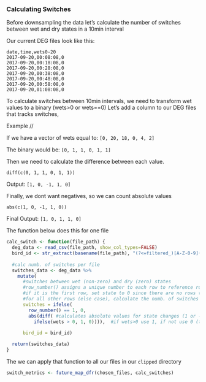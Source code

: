 
### Calculating Switches

Before downsampling the data let's calculate the number of switches between wet and dry states in a 10min interval

Our current DEG files look like this:

```
date,time,wets0-20
2017-09-20,00:08:08,0
2017-09-20,00:18:08,0
2017-09-20,00:28:08,0
2017-09-20,00:38:08,0
2017-09-20,00:48:08,0
2017-09-20,00:58:08,0
2017-09-20,01:08:08,0
```


To calculate switches between 10min intervals, we need to transform wet values to a binary (wets>0 or wets==0)
Let's add a column to our DEG files that tracks switches, 

Example //

If we have a vector of wets equal to:
```[0, 20, 18, 0, 4, 2]```

The binary would be:
```[0, 1, 1, 0, 1, 1]```
        
Then we need to calculate the difference between each value.
  
  ```diff(c(0, 1, 1, 0, 1, 1))```
  
  Output:
  ```[1, 0, -1, 1, 0]```

Finally, we dont want negatives, so we can count absolute values
  
  ```abs(c(1, 0, -1, 1, 0))```
  
  Final Output:
  ```[1, 0, 1, 1, 0]```

The function below does this for one file

```r
calc_switch <- function(file_path) {
  deg_data <- read_csv(file_path, show_col_types=FALSE)
  bird_id <- str_extract(basename(file_path), "(?<=filtered_)[A-Z-0-9]{5}")
  
  #calc numb. of switches per file
  switches_data <- deg_data %>%
    mutate(
      #switches between wet (non-zero) and dry (zero) states
      #row_number() assigns a unique number to each row to reference row positions
      #if it is the first row, set state to 0 since there are no rows to compare with
      #for all other rows (else case), calculate the numb. of switches 
      switches = ifelse(
        row_number() == 1, 0, 
        abs(diff( #calculates absolute values for state changes (1 or -1 depending on direction)
          ifelse(wets > 0, 1, 0)))),  #if wets>0 use 1, if not use 0 (transforms wets to binary)
      
      bird_id = bird_id)

  return(switches_data)
}
```

The we can apply that function to all our files in our `clipped` directory
```r
switch_metrics <- future_map_dfr(chosen_files, calc_switches)
```


